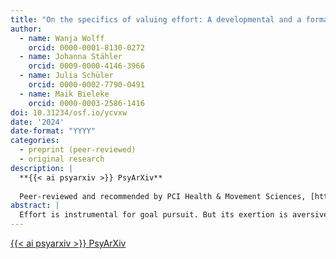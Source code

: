 ```yaml
---
title: "On the specifics of valuing effort: A developmental and a formalized perspective on preferences for mental and physical effort"
author:
  - name: Wanja Wolff
    orcid: 0000-0001-8130-0272
  - name: Johanna Stähler
    orcid: 0009-0000-4146-3966
  - name: Julia Schüler
    orcid: 0000-0002-7790-0491
  - name: Maik Bieleke
    orcid: 0000-0003-2586-1416
doi: 10.31234/osf.io/ycvxw
date: '2024'
date-format: "YYYY"
categories:
  - preprint (peer-reviewed)
  - original research
description: |
  **{{< ai psyarxiv >}} PsyArXiv**
  
  Peer-reviewed and recommended by PCI Health & Movement Sciences, [https://doi.org/10.24072/pci.healthmovsci.100041](https://doi.org/10.24072/pci.healthmovsci.100041)
abstract: |
  Effort is instrumental for goal pursuit. But its exertion is aversive and people tend to invest as little effort as possible. Contrary to this general law of least effort, research shows that effort is sometimes treated as if it was valuable in its own right, and people exhibit stable differences with respect to their valuation of effort. Critically, individual-difference research that investigates if this valuation of effort is domain-general or specific to mental or physical contexts is lacking. Simply put, do people value (or not) any effort or are preferences specific to the mental and/or physical domain? Here, we investigate this question using a formalized mathematical approach (study 1) and from a developmental perspective (study 2). Study 1 employed a validated decomposed binary decision task to measure preferences regarding the allocation of  mental versus physical effort. In a sample of *N* = 299 paid online workers (37% female, $M_{\text{age}}$ = 38.79 ± 11.24 years), we found that people differ markedly with respect to their preferred effort allocation. Multinomial regression analyses revealed that the disposition to value mental effort was linked to a preference for high mental effort, whereas the disposition to value physical effort was associated with a preference for physical effort. In study 2, we tested the robustness of these hypothetical preferences for effort allocations in a field context: In a sample of *N* = 300 schoolchildren (61% female, $M_{\text{age}}$ = 15.18 ± 1.54 years), we found that the disposition to value mental effort was linked to better grades in mathematics but not sports, whereas valuing physical effort was linked to better grades in sports but not mathematics. Supporting the hypothesis that people find activities of low value boring, valuing mental effort was linked to less boredom in mathematics and valuing physical effort was linked to less boredom in sports. Taken together, these results suggest that people are specific in the type of effort they value (or not), and these preferences are present already at young age. This has theoretical and practical implications with respect to how people approach effortful tasks.
---
```


<a class="btn btn-dark rounded-pill" href="https://psyarxiv.com/ycvxw/" role="button">{{< ai psyarxiv >}} PsyArXiv</a>